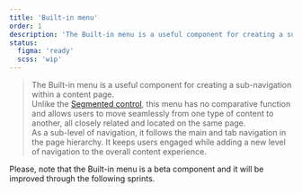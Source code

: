 ```yaml
---
title: 'Built-in menu'
order: 1
description: 'The Built-in menu is a useful component for creating a sub-navigation within a content page.'
status:
  figma: 'ready'
  scss: 'wip'
---
```


> The Built-in menu is a useful component for creating a sub-navigation within a content page.  
Unlike the [Segmented control](/Components/SegmentedControl/), this menu has no comparative function and allows users to move seamlessly from one type of content to another, all closely related and located on the same page.  
As a sub-level of navigation, it follows the main and tab navigation in the page hierarchy. It keeps users engaged while adding a new level of navigation to the overall content experience.

<Highlight theme="warning" title="Work in progress">
    Please, note that the Built-in menu is a beta component and it will be improved
  through the following sprints.
</Highlight>
